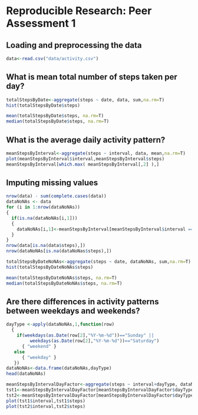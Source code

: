 # Reproducible Research: Peer Assessment 1


## Loading and preprocessing the data

```r
data<-read.csv("data/activity.csv")
```

## What is mean total number of steps taken per day?

```r
totalStepsByDate<-aggregate(steps ~ date, data, sum,na.rm=T)
hist(totalStepsByDate$steps)

mean(totalStepsByDate$steps, na.rm=T)
median(totalStepsByDate$steps, na.rm=T)

```


## What is the average daily activity pattern?
```r
meanStepsByInterval<-aggregate(steps ~ interval, data, mean,na.rm=T)
plot(meanStepsByInterval$interval,meanStepsByInterval$steps)
meanStepsByInterval[which.max( meanStepsByInterval[,2] ),]
```

## Imputing missing values
```r
nrow(data) - sum(complete.cases(data))
dataNoNAs <- data
for (i in 1:nrow(dataNoNAs))
{
  if(is.na(dataNoNAs[i,1]))
  {
    dataNoNAs[i,1]<-meanStepsByInterval[meanStepsByInterval$interval == dataNoNAs[i,3],2]
  }
}
nrow(data[is.na(data$steps),])
nrow(dataNoNAs[is.na(dataNoNas$steps),])

totalStepsByDateNoNAs<-aggregate(steps ~ date, dataNoNAs, sum,na.rm=T)
hist(totalStepsByDateNoNAs$steps)

mean(totalStepsByDateNoNAs$steps, na.rm=T)
median(totalStepsByDateNoNAs$steps, na.rm=T)
```

## Are there differences in activity patterns between weekdays and weekends?
```r
dayType <-apply(dataNoNAs,1,function(row) 
  {
    if(weekdays(as.Date(row[2],"%Y-%m-%d"))=="Sunday" ||
         weekdays(as.Date(row[2],"%Y-%m-%d"))=="Saturday")
      { "weekend" }
   else
      { "weekday" }
   })
dataNoNAs<-data.frame(dataNoNAs,dayType)
head(dataNoNAs)
```


```r
meanStepsByIntervalDayFactor<-aggregate(steps ~ interval+dayType, dataNoNAs, mean,na.rm=T)
tst1<-meanStepsByIntervalDayFactor[meanStepsByIntervalDayFactor$dayType=="weekday",]
tst2<-meanStepsByIntervalDayFactor[meanStepsByIntervalDayFactor$dayType=="weekend",]
plot(tst1$interval,tst1$steps)
plot(tst2$interval,tst2$steps)
```